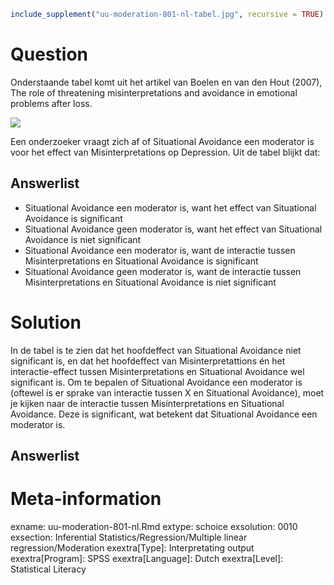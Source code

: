 ```{r, echo = FALSE, results = "hide"}
include_supplement("uu-moderation-801-nl-tabel.jpg", recursive = TRUE)
```



Question
========
  
Onderstaande tabel komt uit het artikel  van Boelen en van den Hout (2007), The role of threatening misinterpretations and avoidance in emotional problems after loss. 

![](uu-moderation-801-nl-tabel.jpg)

Een onderzoeker vraagt zich af of Situational Avoidance een moderator is voor het effect van Misinterpretations op Depression. Uit de tabel blijkt dat: 
  
Answerlist
----------
* Situational Avoidance een moderator is, want het effect van Situational Avoidance is significant
* Situational Avoidance geen moderator is, want het effect van Situational Avoidance is niet significant
* Situational Avoidance een moderator is, want de interactie tussen Misinterpretations en Situational Avoidance is significant 
* Situational Avoidance geen moderator is, want de interactie tussen Misinterpretations en Situational Avoidance is niet significant


Solution
========
  
In de tabel is te zien dat  het hoofdeffect van Situational Avoidance niet significant is, en dat het hoofdeffect van Misinterpretattions én het interactie-effect tussen Misinterpretations en Situational Avoidance wel significant is. Om te bepalen of Situational Avoidance een moderator is (oftewel is er sprake van interactie tussen X en Situational Avoidance), moet je kijken naar de interactie tussen Misinterpretations en Situational Avoidance. Deze is significant, wat betekent dat Situational Avoidance een moderator is. 

Answerlist
----------



Meta-information
================
exname: uu-moderation-801-nl.Rmd
extype: schoice
exsolution: 0010
exsection: Inferential Statistics/Regression/Multiple linear regression/Moderation
exextra[Type]: Interpretating output
exextra[Program]: SPSS
exextra[Language]: Dutch
exextra[Level]: Statistical Literacy
